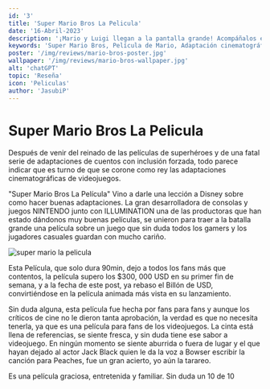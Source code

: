 ```yaml
---
id: '3'
title: 'Super Mario Bros La Pelicula'
date: '16-Abril-2023'
description: '¡Mario y Luigi llegan a la pantalla grande! Acompáñalos en una emocionante aventura por el Reino Champiñón para salvar a la princesa Peach de Bowser.'
keywords: 'Super Mario Bros, Película de Mario, Adaptación cinematográfica, Videojuegos, Personajes de videojuegos, Luigi, Bowser, Princesa Peach, Plomería, Reino Champiñón, Acción, Aventura, Comedia'
poster: '/img/reviews/mario-bros-poster.jpg'
wallpaper: '/img/reviews/mario-bros-wallpaper.jpg'
alt: 'chatGPT'
topic: 'Reseña'
icon: 'Peliculas'
author: 'JasubiP'
---
```

# Super Mario Bros La Pelicula

Después de venir del reinado de las películas de superhéroes y de una fatal serie de 
adaptaciones de cuentos con inclusión forzada, todo parece indicar que es turno de que se 
corone como rey las adaptaciones cinematográficas de videojuegos.

"Super Mario Bros La Película" Vino a darle una lección a Disney sobre como hacer buenas 
adaptaciones. La gran desarrolladora de consolas y juegos NINTENDO junto con ILLUMINATION 
una de las productoras que han estado dándonos muy buenas películas, se unieron para traer
 a la batalla grande una película sobre un juego que sin duda todos los gamers y los 
 jugadores casuales guardan con mucho cariño.

![super mario la pelicula](/img/reviews/supermario-illumination.webp)

Esta Película, que solo dura 90min, dejo a todos los fans más que contentos, la película 
supero los $300, 000 USD en su primer fin de semana, y a la fecha de este post, ya rebaso 
el Billón de USD, convirtiéndose en la película animada más vista en su lanzamiento.

Sin duda alguna, esta película fue hecha por fans para fans y aunque los críticos de cine 
no le dieron tanta aprobación, la verdad es que no necesita tenerla, ya que es una película
 para fans de los videojuegos. La cinta está llena de referencias, se siente fresca, y sin 
 duda tiene ese sabor a videojuego. En ningún momento se siente aburrida o fuera de lugar y 
 el que hayan dejado al actor Jack Black quien le da la voz a Bowser escribir la canción 
 para Peaches, fue un gran acierto, yo aún la tarareo.

Es una película graciosa, entretenida y familiar. Sin duda un 10 de 10

